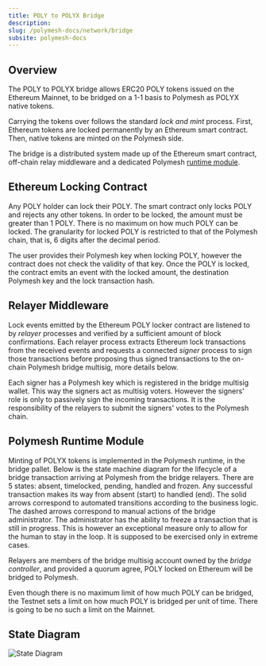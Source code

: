 ```yaml
---
title: POLY to POLYX Bridge
description:
slug: /polymesh-docs/network/bridge
subsite: polymesh-docs
---
```


## Overview

The POLY to POLYX bridge allows ERC20 POLY tokens issued on the Ethereum Mainnet, to be bridged on a 1-1 basis to Polymesh as POLYX native tokens.

Carrying the tokens over follows the standard *lock and mint* process. First, Ethereum tokens are locked permanently by an Ethereum smart contract. Then, native tokens are minted on the Polymesh side.

The bridge is a distributed system made up of the Ethereum smart contract, off-chain relay middleware and a dedicated Polymesh [runtime module](https://docs.polymesh.live/pallet_bridge/index.html).

## Ethereum Locking Contract

Any POLY holder can lock their POLY. The smart contract only locks POLY and rejects any other tokens. In order to be locked, the amount must be greater than 1 POLY. There is no maximum on how much POLY can be locked. The granularity for locked POLY is restricted to that of the Polymesh chain, that is, 6 digits after the decimal period.

The user provides their Polymesh key when locking POLY, however the contract does not check the validity of that key. Once the POLY is locked, the contract emits an event with the locked amount, the destination Polymesh key and the lock transaction hash.

## Relayer Middleware

Lock events emitted by the Ethereum POLY locker contract are listened to by *relayer* processes and verified by a sufficient amount of block confirmations. Each relayer process extracts Ethereum lock transactions from the received events and requests a connected *signer* process to sign those transactions before proposing thus signed transactions to the on-chain Polymesh bridge multisig, more details below.

Each signer has a Polymesh key which is registered in the bridge multisig wallet. This way the signers act as multisig voters. However the signers' role is only to passively sign the incoming transactions. It is the responsibility of the relayers to submit the signers' votes to the Polymesh chain.

## Polymesh Runtime Module

Minting of POLYX tokens is implemented in the Polymesh runtime, in the bridge pallet. Below is the state machine diagram for the lifecycle of a bridge transaction arriving at Polymesh from the bridge relayers. There are 5 states: absent, timelocked, pending, handled and frozen. Any successful transaction makes its way from absent (start) to handled (end). The solid arrows correspond to automated transitions according to the business logic. The dashed arrows correspond to manual actions of the bridge administrator. The administrator has the ability to freeze a transaction that is still in progress. This is however an exceptional measure only to allow for the human to stay in the loop. It is supposed to be exercised only in extreme cases.

Relayers are members of the bridge multisig account owned by the *bridge controller*, and provided a quorum agree, POLY locked on Ethereum will be bridged to Polymesh.

Even though there is no maximum limit of how much POLY can be bridged, the Testnet sets a limit on how much POLY is bridged per unit of time. There is going to be no such a limit on the Mainnet.

## State Diagram

![State Diagram](../images/Bridge.png)